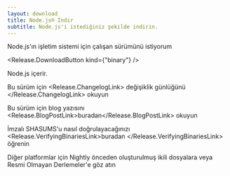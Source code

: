 ```yaml
---
layout: download
title: Node.js® İndir
subtitle: Node.js'i istediğiniz şekilde indirin.
---
```


<section>
Node.js'ın <Release.OperatingSystemDropdown /> işletim sistemi için <Release.BitnessDropdown /> çalışan <Release.VersionDropdown /> sürümünü istiyorum

<Release.DownloadButton kind={"binary"} />
</section>

<section>
Node.js <Release.NpmLink /> içerir.

Bu sürüm için <Release.ChangelogLink> değişiklik günlüğünü </Release.ChangelogLink> okuyun

Bu sürüm için blog yazısını <Release.BlogPostLink>buradan</Release.BlogPostLink> okuyun

İmzalı SHASUMS'u nasıl doğrulayacağınızı <Release.VerifyingBinariesLink>buradan </Release.VerifyingBinariesLink> öğrenin

Diğer platformlar için <LinkWithArrow href="https://nodejs.org/download/nightly/">Nightly</LinkWithArrow> önceden oluşturulmuş ikili dosyalara veya <LinkWithArrow href="https://unofficial-builds.nodejs.org/download/">Resmi Olmayan Derlemeler</LinkWithArrow>'e göz atın

</section>
